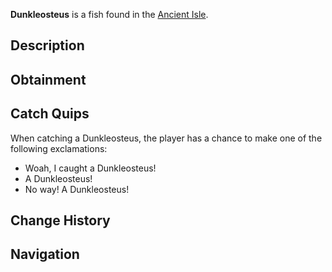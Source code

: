 {{FishInfobox
|image          = Dunkleosteus.png
|rarity         = Legendary
|sea            = First Sea
|location       = [[Ancient Isle]]
|sublocation    = 
|sources        = Fishing Rod
|radar_location = 
|prog_speed     = -35
|xp             = 2000
|weather        = 
|time           = Day
|season         = 
|bait           = Minnow
|base_weight    = 3000
|base_value     = 3500
|weight_range   = 1800
|base_chance    = 0.09
|base_resil     = 30
}}
'''Dunkleosteus''' is a {{Rarity|Legendary}} fish found in the [[Ancient Isle]].

== Description ==
{{Description|The Dunkleosteus is a large predatory fish, bearing an armored skull and jaw. Its reinforced exoskull gives it the ability to easily crush any prey to bits. They went extinct around 360 million years ago, during the Late Devonian period.|Bestiary Entry}}

== Obtainment ==
{{Description|Can be found in the waters of the Ancient Isle.|Bestiary Hint}}
{{Fish Availability|
Ancient Isle/Surrounding Ocean
|top_rods      = 
Leviathan's Fang Rod\36933.8\161226.59;
Trident Rod\31003.29\154178.82;
Ethereal Prism Rod\30657.61\98535.85;
Free Spirit Rod\29711.07\147752.67;
Seraphic Rod\29269.84\99528.23;
Destiny Rod\24805.47\83243.63;
Heaven's Rod\22019.94\89358.1;
Fortune Rod\18269.69\72554.54;
No-Life Rod\28542.67\106082.26;
Shamrock Rod\19556.41\78568.45;
Rod Of The Forgotten Fang\27127.02\96501.62;
Challenger's Rod\26014.52\97904.08;
Rod Of The Depths\24075.11\86912.49;
Rod Of The Exalted One\24071.43\83942.74;
Zeus Rod\23062.6\87644.85;
Verdant Shear Rod\22946.14\93798.2;
Blazebringer Rod\22488.55\91595.38;
Depthseeker Rod\20756.71\80895.59;
Avalanche Rod\18594.51\72378.96;
Volcanic Rod\17989.92\69359.43;
Steady Rod\5832.07\25284.77
|recommended   = Trident Rod
}}

== Catch Quips ==
When catching a Dunkleosteus, the player has a chance to make one of the following exclamations:
* Woah, I caught a Dunkleosteus!
* A Dunkleosteus!
* No way! A Dunkleosteus!

== Change History ==
{{Change History|{{subst:Current Version}}}}

== Navigation ==
{{Fish Navbox|Ancient Isle}}